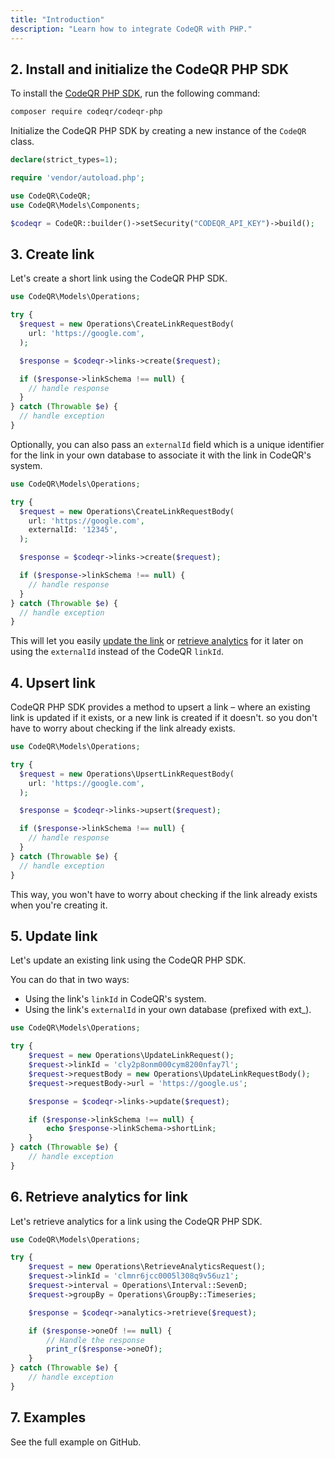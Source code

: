 ```yaml
---
title: "Introduction"
description: "Learn how to integrate CodeQR with PHP."
---
```



<Prerequisites />

## 2. Install and initialize the CodeQR PHP SDK

<Steps titleSize="h3">

<Step title="Install">

To install the [CodeQR PHP SDK](https://codeqr.io/sdks/php), run the following command:

```bash
composer require codeqr/codeqr-php
```

</Step>

<Step title="Initialize">

Initialize the CodeQR PHP SDK by creating a new instance of the `CodeQR` class.

```php index.php
declare(strict_types=1);

require 'vendor/autoload.php';

use CodeQR\CodeQR;
use CodeQR\Models\Components;

$codeqr = CodeQR::builder()->setSecurity("CODEQR_API_KEY")->build();
```

</Step>

</Steps>

## 3. Create link

Let's create a short link using the CodeQR PHP SDK.

```php index.php
use CodeQR\Models\Operations;

try {
  $request = new Operations\CreateLinkRequestBody(
    url: 'https://google.com',
  );

  $response = $codeqr->links->create($request);

  if ($response->linkSchema !== null) {
    // handle response
  }
} catch (Throwable $e) {
  // handle exception
}
```

<Accordion title="Full list of available attributes for the Link model">
  <LinkArguments />
</Accordion>

Optionally, you can also pass an `externalId` field which is a unique identifier for the link in your own database to associate it with the link in CodeQR's system.

```php index.php
use CodeQR\Models\Operations;

try {
  $request = new Operations\CreateLinkRequestBody(
    url: 'https://google.com',
    externalId: '12345',
  );

  $response = $codeqr->links->create($request);

  if ($response->linkSchema !== null) {
    // handle response
  }
} catch (Throwable $e) {
  // handle exception
}
```

This will let you easily [update the link](#5-update-link) or [retrieve analytics](#6-retrieve-analytics-for-link) for it later on using the `externalId` instead of the CodeQR `linkId`.

## 4. Upsert link

CodeQR PHP SDK provides a method to upsert a link – where an existing link is updated if it exists, or a new link is created if it doesn't. so you don't have to worry about checking if the link already exists.

```php index.php
use CodeQR\Models\Operations;

try {
  $request = new Operations\UpsertLinkRequestBody(
    url: 'https://google.com',
  );

  $response = $codeqr->links->upsert($request);

  if ($response->linkSchema !== null) {
    // handle response
  }
} catch (Throwable $e) {
  // handle exception
}
```

This way, you won't have to worry about checking if the link already exists when you're creating it.

## 5. Update link

Let's update an existing link using the CodeQR PHP SDK.

You can do that in two ways:

- Using the link's `linkId` in CodeQR's system.
- Using the link's `externalId` in your own database (prefixed with ext\_).

```php index.php
use CodeQR\Models\Operations;

try {
    $request = new Operations\UpdateLinkRequest();
    $request->linkId = 'cly2p8onm000cym8200nfay7l';
    $request->requestBody = new Operations\UpdateLinkRequestBody();
    $request->requestBody->url = 'https://google.us';

    $response = $codeqr->links->update($request);

    if ($response->linkSchema !== null) {
        echo $response->linkSchema->shortLink;
    }
} catch (Throwable $e) {
    // handle exception
}
```

## 6. Retrieve analytics for link

Let's retrieve analytics for a link using the CodeQR PHP SDK.

```php index.php
use CodeQR\Models\Operations;

try {
    $request = new Operations\RetrieveAnalyticsRequest();
    $request->linkId = 'clmnr6jcc0005l308q9v56uz1';
    $request->interval = Operations\Interval::SevenD;
    $request->groupBy = Operations\GroupBy::Timeseries;

    $response = $codeqr->analytics->retrieve($request);

    if ($response->oneOf !== null) {
        // Handle the response
        print_r($response->oneOf);
    }
} catch (Throwable $e) {
    // handle exception
}
```

## 7. Examples

<CardGroup cols={2}>
  <Card
    title="PHP Example"
    icon="github"
    href="https://github.com/codeqr-io/examples/tree/main/php"
    color="#333333"
  >
    See the full example on GitHub.
  </Card>
</CardGroup>
